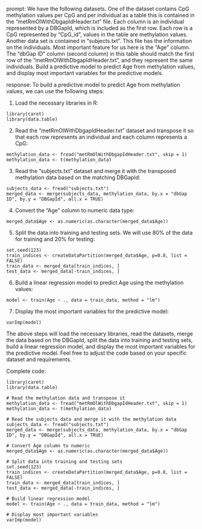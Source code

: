 prompt:
We have the following datasets. One of the dataset contains CpG methylation values per CpG and per individual as a table this is contained in the “metRmOlWithDbgapIdHeader.txt” file. Each column is an individual represented by a DBGapId, which is included as the first row. Each row is a CpG represented by "CpG_id", values in the table are methylation values. Another data set is contained in “subjects.txt”. This file has the information on the individuals. Most important feature for us here is the "Age" column. The "dbGap ID" column (second column) in this table should match the first row of the "metRmOlWithDbgapIdHeader.txt", and they represent the same individuals. Build a predictive model to predict Age from methylation values, and display most important variables for the predictive models. 

response:
To build a predictive model to predict Age from methylation values, we can use the following steps:

1. Load the necessary libraries in R:
```
library(caret)
library(data.table)
```
2. Read the "metRmOlWithDbgapIdHeader.txt" dataset and transpose it so that each row represents an individual and each column represents a CpG:
```
methylation_data <- fread("metRmOlWithDbgapIdHeader.txt", skip = 1)
methylation_data <- t(methylation_data)
```
3. Read the "subjects.txt" dataset and merge it with the transposed methylation data based on the matching DBGapId:
```
subjects_data <- fread("subjects.txt")
merged_data <- merge(subjects_data, methylation_data, by.x = "dbGap ID", by.y = "DBGapId", all.x = TRUE)
```
4. Convert the "Age" column to numeric data type:
```
merged_data$Age <- as.numeric(as.character(merged_data$Age))
```
5. Split the data into training and testing sets. We will use 80% of the data for training and 20% for testing:
```
set.seed(123)
train_indices <- createDataPartition(merged_data$Age, p=0.8, list = FALSE)
train_data <- merged_data[train_indices, ]
test_data <- merged_data[-train_indices, ]
```
6. Build a linear regression model to predict Age using the methylation values:
```
model <- train(Age ~ ., data = train_data, method = "lm")
```
7. Display the most important variables for the predictive model:
```
varImp(model)
```
The above steps will load the necessary libraries, read the datasets, merge the data based on the DBGapId, split the data into training and testing sets, build a linear regression model, and display the most important variables for the predictive model. Feel free to adjust the code based on your specific dataset and requirements.

Complete code:
```
library(caret)
library(data.table)

# Read the methylation data and transpose it
methylation_data <- fread("metRmOlWithDbgapIdHeader.txt", skip = 1)
methylation_data <- t(methylation_data)

# Read the subjects data and merge it with the methylation data
subjects_data <- fread("subjects.txt")
merged_data <- merge(subjects_data, methylation_data, by.x = "dbGap ID", by.y = "DBGapId", all.x = TRUE)

# Convert Age column to numeric
merged_data$Age <- as.numeric(as.character(merged_data$Age))

# Split data into training and testing sets
set.seed(123)
train_indices <- createDataPartition(merged_data$Age, p=0.8, list = FALSE)
train_data <- merged_data[train_indices, ]
test_data <- merged_data[-train_indices, ]

# Build linear regression model
model <- train(Age ~ ., data = train_data, method = "lm")

# Display most important variables
varImp(model)
```
